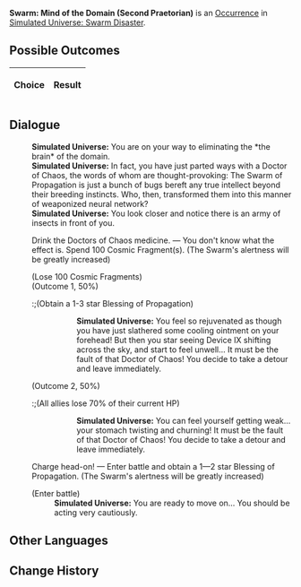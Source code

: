 {{Simulated Universe Event Infobox
|title         = Swarm: Mind of the Domain (Second Praetorian)
|image         = Random Event 4.png
|type          =
|domains_su    = 
|domains_ext   = 
|domains_swarm = Swarm
|domains_gng   = 
|requirements  =
|prev          = {{tx}}
|next          = {{tx}}
|indexRewards  =
|characters    = 
}}
'''Swarm: Mind of the Domain (Second Praetorian)''' is an [[Simulated Universe/Occurrence|Occurrence]] in [[Simulated Universe: Swarm Disaster]].

==Possible Outcomes==
{| class="article-table"
!Choice
!Result

|}

<!--
==Gameplay Notes==

-->
==Dialogue==
{{Dialogue Start}}
:'''Simulated Universe:''' You are on your way to eliminating the *the brain* of the domain.
:'''Simulated Universe:''' In fact, you have just parted ways with a Doctor of Chaos, the words of whom are thought-provoking: The Swarm of Propagation is just a bunch of bugs bereft any true intellect beyond their breeding instincts. Who, then, transformed them into this manner of weaponized neural network?
:'''Simulated Universe:''' You look closer and notice there is an army of insects in front of you.
:{{DIcon|Star}} Drink the Doctors of Chaos medicine. &mdash; You don't know what the effect is. Spend 100 Cosmic Fragment(s). (The Swarm's alertness will be greatly increased)
:;(Lose 100 Cosmic Fragments)
:;(Outcome 1, 50%)
::;(Obtain a 1-3 star Blessing of Propagation)
:::'''Simulated Universe:''' You feel so rejuvenated as though you have just slathered some cooling ointment on your forehead! But then you star seeing Device IX shifting across the sky, and start to feel unwell... It must be the fault of that Doctor of Chaos! You decide to take a detour and leave immediately.
:;(Outcome 2, 50%)
::;(All allies lose 70% of their current HP)
:::'''Simulated Universe:''' You can feel yourself getting weak... your stomach twisting and churning! It must be the fault of that Doctor of Chaos! You decide to take a detour and leave immediately.
:{{DIcon|Star}} Charge head-on! &mdash; Enter battle and obtain a 1&mdash;2 star Blessing of Propagation. (The Swarm's alertness will be greatly increased)
:;(Enter battle)
::{{Enemy List|Juvenile Sting*3/;Lesser Sting*1/}}
::'''Simulated Universe:''' You are ready to move on... You should be acting very cautiously.
{{Dialogue End}}

==Other Languages==
{{Other Languages
|en    = Swarm: Mind of the Domain (Second Praetorian)
|zhs   = 虫潮•区域脑体（二级卫戍）
|zht   = 蟲潮•區域腦體（二級衛戍）
|ja    = 虫の潮・区域脳（二級守備）
|ko    = 곤충 파도•구역 두뇌체(2급 경비)
|es    = Enjambre: Mente de zona (segundo pretoriano)
|fr    = Esprit de la Zone de l'Essaim (deuxième prétorien)
|ru    = Жужжание: Разум зоны (гарнизон ур. 2)
|th    = คลื่นแมลง: มันสมองแห่งอาณาเขต (กองกำลังระดับ 2)
|vi    = Côn Trùng - Khu Vực Đầu Não (Cảnh Vệ Cấp 2)
|de    = Der Schwarm: Gehirn der Region (Garnisonsstufe 2)
|id    = Swarm: Otak dari Zona (Garnisun Tingkat 2)
|pt    = Enxame: Mente do Domínio (Segundo Pretoriano)
}}

==Change History==
{{Change History|1.0}}
